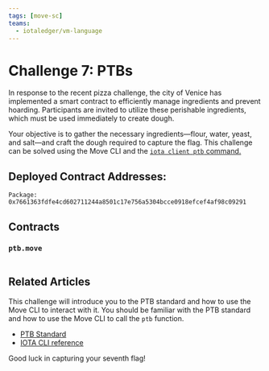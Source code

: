 ```yaml
---
tags: [move-sc]
teams:
  - iotaledger/vm-language
---
```


# Challenge 7: PTBs

In response to the recent pizza challenge, the city of Venice has implemented a smart contract to efficiently manage ingredients and prevent hoarding. Participants are invited to utilize these perishable ingredients, which must be used immediately to create dough. 

Your objective is to gather the necessary ingredients—flour, water, yeast, and salt—and craft the dough required to capture the flag. This challenge can be solved using the Move CLI and the [`iota client ptb` command.](../../references/cli/ptb.mdx)

## Deployed Contract Addresses:
```
Package: 0x7661363fdfe4cd602711244a8501c17e756a5304bcce0918efcef4af98c09291
```

## Contracts

### `ptb.move`
```move file=<rootDir>/docs/examples/move/ctf/challenge_7/sources/ptb.move
```


## Related Articles

This challenge will introduce you to the PTB standard and how to use the Move CLI to interact with it. You should be familiar with the PTB standard and how to use the Move CLI to call the `ptb` function.

- [PTB Standard](../iota-101/transactions/ptb/programmable-transaction-blocks-overview.mdx)
- [IOTA CLI reference](../../references/cli/ptb.mdx)



Good luck in capturing your seventh flag!



<ChallengeVerifier expectedObjectType="0x7661363fdfe4cd602711244a8501c17e756a5304bcce0918efcef4af98c09291::ptb::Flag" challengeNumber="7" nftName="PTBs"/>